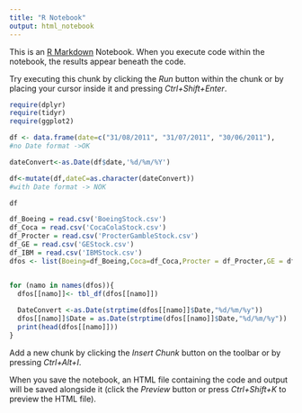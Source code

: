 ```yaml
---
title: "R Notebook"
output: html_notebook
---
```


This is an [R Markdown](http://rmarkdown.rstudio.com) Notebook. When you execute code within the notebook, the results appear beneath the code. 

Try executing this chunk by clicking the *Run* button within the chunk or by placing your cursor inside it and pressing *Ctrl+Shift+Enter*. 
```r
require(dplyr)
require(tidyr)
require(ggplot2)

df <- data.frame(date=c("31/08/2011", "31/07/2011", "30/06/2011"),                     values=c(0.8378,0.8457,0.8147))
#no Date format ->OK

dateConvert<-as.Date(df$date,'%d/%m/%Y')

df<-mutate(df,dateC=as.character(dateConvert))
#with Date format -> NOK

df

```

```r

df_Boeing = read.csv('BoeingStock.csv')
df_Coca = read.csv('CocaColaStock.csv')
df_Procter = read.csv('ProcterGambleStock.csv')
df_GE = read.csv('GEStock.csv')
df_IBM = read.csv('IBMStock.csv')
dfos <- list(Boeing=df_Boeing,Coca=df_Coca,Procter = df_Procter,GE = df_GE,IBM =df_IBM)


for (namo in names(dfos)){
  dfos[[namo]]<- tbl_df(dfos[[namo]])
  
  DateConvert <-as.Date(strptime(dfos[[namo]]$Date,"%d/%m/%y"))
  dfos[[namo]]$Date = as.Date(strptime(dfos[[namo]]$Date,"%d/%m/%y"))
  print(head(dfos[[namo]]))
}

```




Add a new chunk by clicking the *Insert Chunk* button on the toolbar or by pressing *Ctrl+Alt+I*.

When you save the notebook, an HTML file containing the code and output will be saved alongside it (click the *Preview* button or press *Ctrl+Shift+K* to preview the HTML file).
